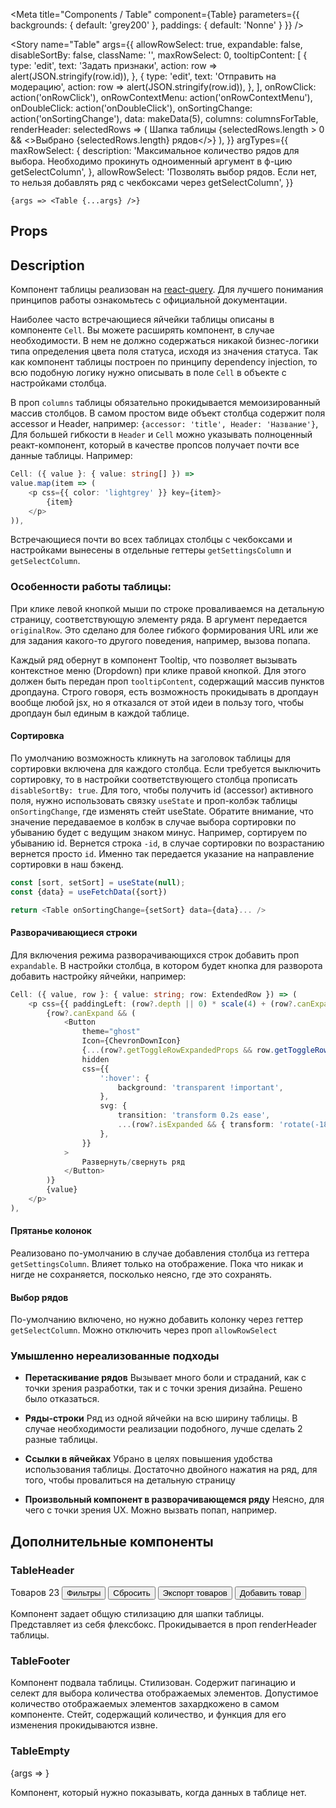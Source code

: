 


<Meta
    title="Components / Table"
    component={Table}
    parameters={{ backgrounds: { default: 'grey200' }, paddings: { default: 'Nonne' } }}
/>

<Story
    name="Table"
    args={{
        allowRowSelect: true,
        expandable: false,
        disableSortBy: false,
        className: '',
        maxRowSelect: 0,
        tooltipContent: [
            {
                type: 'edit',
                text: 'Задать признаки',
                action: row => alert(JSON.stringify(row.id)),
            },
            {
                type: 'edit',
                text: 'Отправить на модерацию',
                action: row => alert(JSON.stringify(row.id)),
            },
        ],
        onRowClick: action('onRowClick'),
        onRowContextMenu: action('onRowContextMenu'),
        onDoubleClick: action('onDoubleClick'),
        onSortingChange: action('onSortingChange'),
        data: makeData(5),
        columns: columnsForTable,
        renderHeader: selectedRows => (
            <TableHeader>
                Шапка таблицы {selectedRows.length > 0 && <>Выбрано {selectedRows.length} рядов</>}
            </TableHeader>
        ),
    }}
    argTypes={{
        maxRowSelect: {
            description:
                'Максимальное количество рядов для выбора. Необходимо прокинуть одноименный аргумент в ф-цию getSelectColumn',
        },
        allowRowSelect: 'Позволять выбор рядов. Если нет, то нельзя добавлять ряд с чекбоксами через getSelectColumn',
    }}
>
    {args => <Table {...args} />}
</Story>

## Props

<ArgsTable story="NewTable" />

## Description

Компонент таблицы реализован на [react-query](https://react-query.tanstack.com/). Для лучшего понимания принципов работы ознакомьтесь с официальной документации.

Наиболее часто встречающиеся яйчейки таблицы описаны в компоненте `Cell`. Вы можете расширять компонент, в случае необходимости. В нем не должно содержаться никакой бизнес-логики типа определения цвета поля статуса, исходя из значения статуса.
Так как компонент таблицы построен по принципу dependency injection, то всю подобную логику нужно описывать в поле `Cell` в объекте с настройками столбца.

В проп `columns` таблицы обязательно прокидывается мемоизированный массив столбцов. В самом простом виде объект столбца содержит поля accessor и Header, например:
`{accessor: 'title', Header: 'Название'}`,
Для большей гибкости в `Header` и `Cell` можно указывать полноценный реакт-компонент, который в качестве пропсов получает почти все данные таблицы. Например:

```typescript
Cell: ({ value }: { value: string[] }) =>
value.map(item => (
    <p css={{ color: 'lightgrey' }} key={item}>
        {item}
    </p>
)),
```

Встречающиеся почти во всех таблицах столбцы с чекбоксами и настройками вынесены в отдельные геттеры `getSettingsColumn` и `getSelectColumn`.

### Особенности работы таблицы:

При клике левой кнопкой мыши по строке проваливаемся на детальную страницу, соответствующую элементу ряда. В аргумент передается `originalRow`. Это сделано для более гибкого формирования URL или же для задания какого-то другого поведения, например, вызова попапа.

Каждый ряд обернут в компонент Tooltip, что позволяет вызывать контекстное меню (Dropdown) при клике правой кнопкой. Для этого должен быть передан проп `tooltipContent`, содержащий массив пунктов дропдауна. Строго говоря, есть возможность прокидывать в дропдаун вообще любой jsx, но я отказался от этой идеи в пользу того, чтобы дропдаун был единым в каждой таблице.

#### Сортировка

По умолчанию возможность кликнуть на заголовок таблицы для сортировки включена для каждого столбца. Если требуется выключить сортировку, то в настройки соответствующего столбца прописать `disableSortBy: true`. Для того, чтобы получить id (accessor) активного поля, нужно использовать связку `useState` и проп-колбэк таблицы `onSortingChange`, где изменять стейт useState. Обратите внимание, что значение передаваемое в колбэк в случае выбора сортировки по убыванию будет с ведущим знаком минус. Например, сортируем по убыванию id. Вернется строка `-id`, в случае сортировки по возрастанию вернется просто `id`. Именно так передается указание на направление сортировки в наш бэкенд.

```typescript
const [sort, setSort] = useState(null);
const {data} = useFetchData({sort})

return <Table onSortingChange={setSort} data={data}... />
```

#### Разворачивающиеся строки

Для включения режима разворачивающихся строк добавить проп `expandable`.
В настройки столбца, в котором будет кнопка для разворота добавить настройку яйчейки, например:

```typescript
Cell: ({ value, row }: { value: string; row: ExtendedRow }) => (
    <p css={{ paddingLeft: (row?.depth || 0) * scale(4) + (row?.canExpand ? 0 : scale(4)) }}>
        {row?.canExpand && (
            <Button
                theme="ghost"
                Icon={ChevronDownIcon}
                {...(row?.getToggleRowExpandedProps && row.getToggleRowExpandedProps())}
                hidden
                css={{
                    ':hover': {
                        background: 'transparent !important',
                    },
                    svg: {
                        transition: 'transform 0.2s ease',
                        ...(row?.isExpanded && { transform: 'rotate(-180deg)' }),
                    },
                }}
            >
                Развернуть/свернуть ряд
            </Button>
        )}
        {value}
    </p>
),
```

#### Прятанье колонок

Реализовано по-умолчанию в случае добавления столбца из геттера `getSettingsColumn`. Влияет только на отображение. Пока что никак и нигде не сохраняется, посколько неясно, где это сохранять.

#### Выбор рядов

По-умолчанию включено, но нужно добавить колонку через геттер `getSelectColumn`. Можно отключить через проп `allowRowSelect`

### Умышленно нереализованные подходы

-   **Перетаскивание рядов**
    Вызывает много боли и страданий, как с точки зрения разработки, так и с точки зрения дизайна. Решено было отказаться.

-   **Ряды-строки**
    Ряд из одной яйчейки на всю ширину таблицы. В случае необходимости реализации подобного, лучше сделать 2 разные таблицы.

-   **Ссылки в яйчейках**
    Убрано в целях повышения удобства использования таблицы. Достаточно двойного нажатия на ряд, для того, чтобы провалиться на детальную страницу

-   **Произвольный компонент в разворачивающемся ряду**
    Неясно, для чего с точки зрения UX. Можно вызвать попап, например.

## Дополнительные компоненты

### TableHeader

<Canvas>
    <Story name="TableHeader">
        <TableHeader>
            <span css={{ flexShrink: 0 }}>Товаров 23</span>
            <BasicField
                placeholder="Поиск по названию, артикулу или штрихкоду"
                css={{ width: scale(42), marginLeft: scale(2) }}
                Icon={SearchIcon}
            />
            <Button
                theme="secondary"
                Icon={FilterIcon}
                css={{ marginLeft: scale(2) }}
                onClick={action('onFiltersClick')}
            >
                Фильтры
            </Button>
            <Button theme="fill" Icon={ResetIcon} css={{ marginLeft: scale(2) }} onClick={action('onResetClick')}>
                Сбросить
            </Button>
            <Button theme="secondary" css={{ marginLeft: 'auto' }}>
                Экспорт товаров
            </Button>
            <Button Icon={PlusIcon} css={{ marginLeft: scale(2) }}>
                Добавить товар
            </Button>
        </TableHeader>
    </Story>
</Canvas>

Компонент задает общую стилизацию для шапки таблицы. Представляет из себя флексбокс. Прокидывается в проп renderHeader таблицы.

### TableFooter

<Canvas>
    <Story name="TableFooter">
        <TableFooter pages={7} itemsPerPageCount={10} setItemsPerPageCount={action('onSetItemsPerPageCount')} />
    </Story>
</Canvas>

Компонент подвала таблицы. Стилизован. Содержит пагинацию и селект для выбора количества отображаемых элементов. Допустимое количество отображаемых элементов захардкожено в самом компоненте. Стейт, содержащий количество, и функция для его изменения прокидываются извне.

### TableEmpty

<Canvas>
    <Story
        name="TableEmpty"
        args={{
            filtersActive: false,
            titleWithFilters: 'Товары не найдены',
            titleWithoutFilters: 'Товаров нет',
            addItems: action('onAddItemsClick'),
            addItemsText: 'Добавьте товары',
        }}
    >
        {args => <TableEmpty {...args} />}
    </Story>
</Canvas>

<ArgsTable story="TableEmpty" />

Компонент, который нужно показывать, когда данных в таблице нет.
